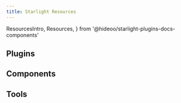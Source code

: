 ```yaml
---
title: Starlight Resources
---
```


  ResourcesIntro,
  Resources,
} from '@hideoo/starlight-plugins-docs-components'

<ResourcesIntro />

## Plugins

<Resources type="plugins" />

## Components

<Resources type="components" />

## Tools

<Resources type="tools" />
